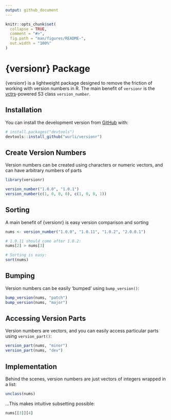 ```yaml
---
output: github_document
---
```


<!-- README.md is generated from README.Rmd. Please edit that file -->

```r
knitr::opts_chunk$set(
  collapse = TRUE,
  comment = "#>",
  fig.path = "man/figures/README-",
  out.width = "100%"
)
```

# {versionr} Package

<!-- badges: start -->
<!-- badges: end -->

{versionr} is a lightweight package designed to remove the friction of working
with version numbers in R. The main benefit of `versionr` is the 
[vctrs](https://vctrs.r-lib.org/)-powered S3 class `version_number`.

## Installation

You can install the development version from [GitHub](https://github.com/) with:

``` r
# install.packages("devtools")
devtools::install_github("wurli/versionr")
```
## Create Version Numbers

Version numbers can be created using characters or numeric vectors, and can
have arbitrary numbers of parts
```r
library(versionr)

version_number("1.0.0", "1.0.1")
version_number(c(1, 0, 0, 0), c(1, 0, 0, 1))
```

## Sorting

A main benefit of {versionr} is easy version comparison and sorting
```r
nums <- version_number("1.0.0", "1.0.11", "1.0.2", "2.0.0.1")

# 1.0.11 should come after 1.0.2:
nums[2] > nums[3]

# Sorting is easy:
sort(nums)
```

## Bumping

Version numbers can be easily 'bumped' using `bump_version()`:
```r
bump_version(nums, "patch")
bump_version(nums, "major")
```


## Accessing Version Parts

Version numbers are vectors, and you can easily access particular parts using
`version_part()`:
```r
version_part(nums, "minor")
version_part(nums, "dev")
```

## Implementation

Behind the scenes, version numbers are just vectors of integers wrapped in a list:
```r
unclass(nums)
```
...This makes intuitive subsetting possible:
```r
nums[[3]][4]
```

